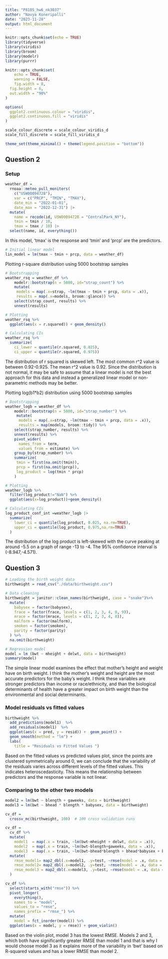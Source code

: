 ```yaml
---
title: "P8105_hw6_nk3037"
author: "Navya Koneripalli"
date: "2023-11-28"
output: html_document
---
```


```r
knitr::opts_chunk$set(echo = TRUE)
library(tidyverse)
library(viridis)
library(broom)
library(modelr)
library(purrr)

knitr::opts_chunk$set(
	echo = TRUE,
	warning = FALSE,
	fig.width = 8, 
  fig.height = 6,
  out.width = "90%"
)

options(
  ggplot2.continuous.colour = "viridis",
  ggplot2.continuous.fill = "viridis"
)

scale_colour_discrete = scale_colour_viridis_d
scale_fill_discrete = scale_fill_viridis_d

theme_set(theme_minimal() + theme(legend.position = "bottom"))
```

## Question 2
### Setup
```r
weather_df = 
  rnoaa::meteo_pull_monitors(
    c("USW00094728"),
    var = c("PRCP", "TMIN", "TMAX"), 
    date_min = "2022-01-01",
    date_max = "2022-12-31") |>
  mutate(
    name = recode(id, USW00094728 = "CentralPark_NY"),
    tmin = tmin / 10,
    tmax = tmax / 10) |>
  select(name, id, everything())
```

In this model, 'tmax' is the response and 'tmin' and 'prcp' are the predictors. 
```r
# Initial linear model
lin_model = lm(tmax ~ tmin + prcp, data = weather_df)
```

Plotting r-square distribution using 5000 bootstrap samples
```r
# Bootstrapping
weather_rsq = weather_df %>% 
    modelr::bootstrap(n = 5000, id="strap_count") %>%  
    mutate(
     models = map(.x=strap, ~lm(tmax ~ tmin + prcp, data = .x)),
     results = map(.x=models, broom::glance)) %>% 
    select(strap_count, results) %>% 
    unnest(results) 

# Plotting
weather_rsq %>% 
  ggplot(aes(x = r.squared)) + geom_density()

# Calculating CIs
weather_rsq %>% 
  summarize(
    ci_lower = quantile(r.squared, 0.025), 
    ci_upper = quantile(r.squared, 0.975))
```

The distribution of r squared is skewed left. The most common r^2 value is between 0.92-0.925. The mean r^2 value is 0.92. Since the distribution is not normal, it may be safe to assume that a linear model is not the best approach for this data and instead a generalized linear model or non-parametric methods may be better.

Plotting log(b1*b2) distribution using 5000 bootstrap samples
```r
# Bootstrapping
weather_logb = weather_df %>% 
    modelr::bootstrap(n = 5000, id="strap_number") %>% 
     mutate(
      models = map(.x=strap, ~lm(tmax ~ tmin + prcp, data = .x)),
      results = map(models, broom::tidy)) %>% 
    select(strap_number, results) %>% 
    unnest(results) %>% 
    pivot_wider(
      names_from = term, 
      values_from = estimate) %>% 
    group_by(strap_number) %>% 
    summarize(
     tmin = first(na.omit(tmin)),
     prcp = first(na.omit(prcp)),
     log_product = log(tmin * prcp)
    )

# Plotting
weather_logb %>% 
  filter(log_product!="NaN") %>% 
  ggplot(aes(x=log_product))+geom_density()

# Calculating CIs
log_product_conf_int =weather_logb |> 
  summarize(
    lower_ci = quantile(log_product, 0.025, na.rm=TRUE),
    upper_ci = quantile(log_product, 0.975,na.rm=TRUE)
  )
```

The distribution of the log product is left-skewed with the curve peaking at around -5.5 on a graph of range -13 to -4. The 95% confidence interval is (-8.947,-4.571). 

## Question 3
```r
# Loading the birth weight data
birthweight = read_csv("./data/birthweight.csv")

# Data cleaning
birthweight = janitor::clean_names(birthweight, case = "snake")%>% 
  mutate(
    babysex = factor(babysex),
    frace = factor(frace, levels = c(1, 2, 3, 4, 8, 9)),
    mrace = factor(mrace, levels = c(1, 2, 3, 4, 8)),
    malform = factor(malform),
    smoken = factor(smoken),
    parity = factor(parity)
  ) %>% 
  na.omit(birthweight)

# Regression model
model = lm (bwt ~ mheight + delwt, data = birthweight)
summary(model)
```

The simple linear model examines the effect that mother's height and weight have on birth weight. I think the mother's weight and height are the most accurate predictors for the baby's weight. I think these variables are stronger predictors than income or race/ethnicity, and than the biological determinants of health have a greater impact on birth weight than the environmental and social determinants.

### Model residuals vs fitted values
```r
birthweight %>% 
  add_predictions(model1)  %>% 
  add_residuals(model1)  %>% 
  ggplot(aes(x = pred, y = resid)) +  geom_point() +
  geom_smooth(method = "lm") +
  labs(
    title = "Residuals vs Fitted Values ")
```

Based on the fitted values vs predicted values plot, since the points are clustered symmetrically around 0, we can conclude that the variability of the residuals varies across different levels of the fitted values. This indicates heteroscedasticity. This means the relationship between predictors and the response variable is not linear.
 
### Comparing to the other two models
```r
model2 = lm(bwt ~ blength + gaweeks, data = birthweight)
model3 = lm(bwt ~ bhead * blength * babysex, data = birthweight)

cv_df =
  crossv_mc(birthweight, 100)  # 100 cross validation runs

cv_df = 
  cv_df %>% 
  mutate(
    model1  = map(.x = train, ~lm(bwt~mheight + delwt, data = .x)),
    model2  = map(.x = train, ~lm(bwt~blength+gaweeks, data = .x)),
    model3  = map(.x = train, ~lm(bwt~bhead*blength + bhead*babysex + blength*babysex, data = .x)))  %>%
  mutate(
    rmse_model1= map2_dbl(.x=model1, .y=test, ~rmse(model = .x, data = .y)),
    rmse_model2= map2_dbl(.x=model2, .y=test, ~rmse(model = .x, data = .y)),
    rmse_model3 = map2_dbl(.x=model3, .y=test, ~rmse(model = .x, data = .y)) 
  ) 

cv_df %>% 
  select(starts_with("rmse")) %>% 
  pivot_longer(
    everything(),
    names_to = "model", 
    values_to = "rmse",
    names_prefix = "rmse_") %>% 
  mutate(
    model = fct_inorder(model)) %>% 
  ggplot(aes(x = model, y = rmse)) + geom_violin()
```

Based on the violin plot, model 3 has the lowest RMSE. Models 2 and 3, which both have significantly greater RMSE than model 1 and that is why I would choose model 3 as it explains more of the variability in 'bwt' based on R-squared values and has a lower RMSE than model 2. 